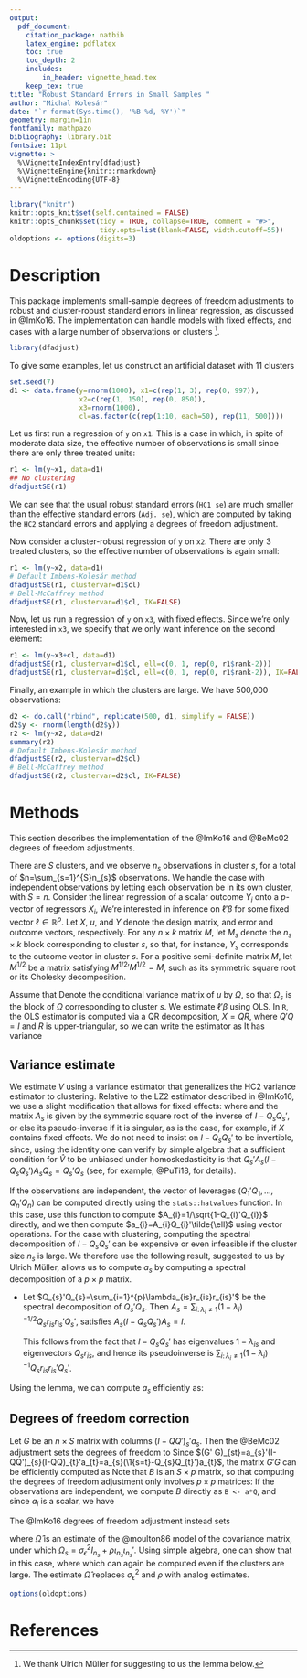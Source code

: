 ```yaml
---
output:
  pdf_document:
    citation_package: natbib
    latex_engine: pdflatex
    toc: true
    toc_depth: 2
    includes:
        in_header: vignette_head.tex
    keep_tex: true
title: "Robust Standard Errors in Small Samples "
author: "Michal Kolesár"
date: "`r format(Sys.time(), '%B %d, %Y')`"
geometry: margin=1in
fontfamily: mathpazo
bibliography: library.bib
fontsize: 11pt
vignette: >
  %\VignetteIndexEntry{dfadjust}
  %\VignetteEngine{knitr::rmarkdown}
  %\VignetteEncoding{UTF-8}
---
```


```r
library("knitr")
knitr::opts_knit$set(self.contained = FALSE)
knitr::opts_chunk$set(tidy = TRUE, collapse=TRUE, comment = "#>",
                      tidy.opts=list(blank=FALSE, width.cutoff=55))
oldoptions <- options(digits=3)
```

# Description

This package implements small-sample degrees of freedom adjustments to robust
and cluster-robust standard errors in linear regression, as discussed in
@ImKo16. The implementation can handle models with fixed effects, and cases
with a large number of observations or clusters [^1].

[^1]: We thank Ulrich Müller for suggesting to us the lemma below.

```r
library(dfadjust)
```

To give some examples, let us construct an artificial dataset with 11 clusters
```r
set.seed(7)
d1 <- data.frame(y=rnorm(1000), x1=c(rep(1, 3), rep(0, 997)),
                 x2=c(rep(1, 150), rep(0, 850)),
                 x3=rnorm(1000),
                 cl=as.factor(c(rep(1:10, each=50), rep(11, 500))))
```

Let us first run a regression of `y` on `x1`. This is a case in which, in spite
of moderate data size, the effective number of observations is small since there
are only three treated units:

```r
r1 <- lm(y~x1, data=d1)
## No clustering
dfadjustSE(r1)
```

We can see that the usual robust standard errors (`HC1 se`) are much smaller
than the effective standard errors (`Adj. se`), which are computed by taking the
`HC2` standard errors and applying a degrees of freedom adjustment.

Now consider a cluster-robust regression of `y` on `x2`. There are
only 3 treated clusters, so the effective number of observations is again small:

```r
r1 <- lm(y~x2, data=d1)
# Default Imbens-Kolesár method
dfadjustSE(r1, clustervar=d1$cl)
# Bell-McCaffrey method
dfadjustSE(r1, clustervar=d1$cl, IK=FALSE)
```

Now, let us run a regression of `y` on `x3`, with fixed effects. Since we're
only interested in `x3`, we specify that we only want inference on the second
element:

```r
r1 <- lm(y~x3+cl, data=d1)
dfadjustSE(r1, clustervar=d1$cl, ell=c(0, 1, rep(0, r1$rank-2)))
dfadjustSE(r1, clustervar=d1$cl, ell=c(0, 1, rep(0, r1$rank-2)), IK=FALSE)
```

Finally, an example in which the clusters are large. We have 500,000 observations:
```r
d2 <- do.call("rbind", replicate(500, d1, simplify = FALSE))
d2$y <- rnorm(length(d2$y))
r2 <- lm(y~x2, data=d2)
summary(r2)
# Default Imbens-Kolesár method
dfadjustSE(r2, clustervar=d2$cl)
# Bell-McCaffrey method
dfadjustSE(r2, clustervar=d2$cl, IK=FALSE)
```

# Methods

This section describes the implementation of the @ImKo16 and @BeMc02 degrees of
freedom adjustments.

There are $S$ clusters, and we observe $n_{s}$ observations in cluster $s$, for
a total of $n=\sum_{s=1}^{S}n_{s}$ observations. We handle the case with
independent observations by letting each observation be in its own cluster, with
$S=n$. Consider the linear regression
of a scalar outcome $Y_{i}$ onto a $p$-vector of regressors $X_{i}$,
\begin{equation*}
  Y_{i}=X_{i}'\beta+u_{i},\qquad E[u_{i}\mid X_{i}]=0.
\end{equation*}
We're interested in inference on $\ell'\beta$ for some fixed vector
$\ell\in\mathbb{R}^{p}$. Let $X$, $u$, and $Y$ denote the design matrix, and
error and outcome vectors, respectively. For any $n\times k$ matrix $M$, let
${M}_{s}$ denote the $n_{s}\times k$ block corresponding to cluster $s$, so
that, for instance, $Y_{s}$ corresponds to the outcome vector in cluster $s$.
For a positive semi-definite matrix ${M}$, let ${M}^{1/2}$ be a matrix
satisfying ${{M}^{1/2}}'{M}^{1/2}={M}$, such as its symmetric square root or its
Cholesky decomposition.

Assume that
\begin{equation*}
  E[u_{s}u_{s}'\mid X]=\Omega_{s},\quad\text{and}\quad
  E[u_{s}u_{t}'\mid X]=0\quad\text{if $s\neq t$}.
\end{equation*}
Denote the conditional variance matrix of $u$ by $\Omega$, so that $\Omega_{s}$
is the block of $\Omega$ corresponding to cluster $s$. We estimate $\ell'\beta$
using OLS. In `R`, the OLS estimator is computed via a QR decomposition, $X=QR$,
where $Q' Q=I$ and $R$ is upper-triangular, so we can write the estimator as
\begin{equation*}
  \ell'\hat{\beta}=\ell'\left(\sum_{s}X_{s}'X_{s}\right)^{-1}\sum_{s}X_{s}Y_{s}
  =\tilde{\ell}'\sum_{s}Q_{s}'Y_{s},\qquad \tilde{\ell}={R^{-1}}'\ell.
\end{equation*}
It has variance
\begin{equation*}
  V:=  \var(\ell'\hat{\beta}\mid X)
  =\ell'\left(X' X\right)^{-1}
  \sum_{s}X_{s}'\Omega_{s}X_{s}\left(X' X\right)^{-1}\ell
  =\tilde{\ell}'\sum_{s}Q_{s}'\Omega_{s}Q_{s}
  \tilde{\ell}.
\end{equation*}

## Variance estimate

We estimate $V$ using a variance estimator that generalizes the HC2 variance
estimator to clustering. Relative to the LZ2 estimator described in @ImKo16, we use a
slight modification that allows for fixed effects:
\begin{equation*}
  \hat{V}=\ell'(X' X)^{-1}\sum_{s}^{}X'_{s}{A}_{s}\hat{u}_{s}\hat{u}_{s}'
  {A}_{s}'X_{s}(X' X)^{-1}\ell
  =\ell' R^{-1}\sum_{s}^{}Q'_{s}{A}_{s}\hat{u}_{s}\hat{u}_{s}'
  {A}_{s}'Q_{s}{R'}^{-1}\ell
  =\sum_{s=1}^{S}(\hat{u}_{s}'a_{s})^{2},
\end{equation*}
where
\begin{equation*}
  \hat{u}_{s}:=Y_{s}-X_{s}\hat{\beta}
  =u_{s}-Q_{s}Q' u,\qquad
   a_{s}={A}_{s}'Q_{s}\tilde{\ell},
\end{equation*}
and the matrix $A_{s}$ is given by the symmetric square root of the inverse of
$I-Q_{s}Q_{s}'$, or else its pseudo-inverse if it is singular, as is the case,
for example, if $X$ contains fixed effects. We do not need to insist on
$I-Q_{s}Q_{s}'$ to be invertible, since, using the identity
\begin{equation*}
  \hat{V}=u\sum_{s}(I-QQ')_{s}'a_{s}a_{s}'(I-QQ')_{s} u,
\end{equation*}
one can verify by simple algebra that a sufficient condition for $\hat{V}$ to be
unbiased under homoskedasticity is that
$Q_{s}'A_{s}(I-Q_{s}Q_{s}')A_{s}Q_{s}=Q_{s}'Q_{s}$ (see, for example,
@PuTi18, for details).

If the observations are independent, the vector of leverages
$(Q_{1}'Q_{1}, \dotsc, Q_{n}'Q_{n})$ can be computed directly using the
`stats::hatvalues` function. In this case, use this function to compute
$A_{i}=1/\sqrt{1-Q_{i}'Q_{i}}$ directly, and we then compute
$a_{i}=A_{i}Q_{i}'\tilde{\ell}$ using vector operations. For the case with
clustering, computing the spectral decomposition of $I-Q_{s}Q_{s}'$ can be
expensive or even infeasible if the cluster size $n_s$ is large. We therefore
use the following result, suggested to us by Ulrich Müller, allows us to compute
$a_{s}$ by computing a spectral decomposition of a $p\times p$ matrix.

-  Let $Q_{s}'Q_{s}=\sum_{i=1}^{p}\lambda_{is}r_{is}r_{is}'$ be the spectral
   decomposition of $Q_{s}'Q_{s}$. Then $A_{s}=\sum_{i\colon \lambda_{i}\neq
   1}(1-\lambda_{i})^{-1/2}Q_{s}r_{is}r_{is}'Q_{s}'$, satisfies
   $A_{s}(I-Q_{s}Q_{s}')A_{s}=I$.

   This follows from the fact that $I-Q_{s}Q_{s}'$ has eigenvalues
   $1-\lambda_{is}$ and eigenvectors $Q_{s}r_{is}$, and hence its pseudoinverse
   is $\sum_{i\colon \lambda_{i}\neq
   1}(1-\lambda_{i})^{-1}Q_{s}r_{is}r_{is}'Q_{s}'$.

Using the lemma, we can compute $a_{s}$ efficiently as:
\begin{equation*}
  a_{s}
  =
  \sum_{i\colon \lambda_{i}\neq
    1}(1-\lambda_{i})^{-1/2}Q_{s}r_{is}r_{is}'Q_{s}'Q_{s}\tilde{\ell}
  =Q_{s}D_{s}
  \tilde{\ell},\qquad D_{s}=\sum_{i\colon \lambda_{i}\neq
    1}\lambda_{i}(1-\lambda_{i})^{-1/2}r_{is}r_{is}'.
\end{equation*}

## Degrees of freedom correction

Let $G$ be an $n\times S$ matrix with columns $(I-QQ')_{s}'a_{s}$. Then the
@BeMc02 adjustment sets the degrees of freedom to
\begin{equation*}
  f_{\text{BM}}=\frac{\trace(G' G)^{2}}{\trace((G' G)^{2})}.
\end{equation*}
Since $(G' G)_{st}=a_{s}'(I-QQ')_{s}(I-QQ)_{t}'a_{t}=a_{s}(\1{s=t}-Q_{s}Q_{t}')a_{t}$,
the matrix $G' G$ can be efficiently computed as
\begin{equation*}
  G' G=\diag(a_{s}'a_{s})-BB'\qquad B_{s k}=a_{s}'Q_{s k}.
\end{equation*}
Note that $B$ is an $S\times p$ matrix, so that computing the degrees of freedom
adjustment only involves $p\times p$ matrices:
\begin{align*}
  f_{\text{BM}}=\frac{(\sum_{s}a_{s}'a_{s}-\sum_{s,k}B_{s k}^{2})^{2}}{
  \sum_{s}(a_{s}'a_{s})^{2}-2\sum_{s,k}(a_{s}'a_{s})B_{s k}^{2}+\sum_{s,t}(B_{s}'B_{t})^{2}
  }.
\end{align*}
If the observations are independent, we compute $B$ directly as `B <- a*Q`,
and since $a_{i}$ is a scalar, we have
\begin{equation*}
  f_{\text{BM}}=\frac{(\sum_{i}a_{i}^{2}-\sum_{s k}B_{s k}^{2})^{2}}{
    \sum_{i}a_{i}^{4}-2\sum_{i}a_{i}^{2}B_{i}'B_{i}+\sum_{i, j}(B_{i}'B_{j})^{2}}.
\end{equation*}

The @ImKo16 degrees of freedom adjustment instead sets
\begin{equation*}
  f_{IK}=\frac{\trace({G}'\hat{\Omega}
    G)^{2}}{\trace(({G}'\hat{\Omega}
    G)^{2})},
\end{equation*}

where $\hat{\Omega}$ is an estimate of the @moulton86 model of the
covariance matrix, under which
$\Omega_{s}=\sigma_{\epsilon}^{2}I_{n_{s}}+\rho\iota_{n_{s}}\iota_{n_{s}}'$.
Using simple algebra, one can show that in this case,
\begin{equation*}
  G'\Omega G=\sigma_{\epsilon}^{2}\diag(a_{s}'a_{s}) -\sigma_{\epsilon}^{2}BB'+\rho (D-BF')(D-BF')',
\end{equation*}
where
\begin{equation*}
 F_{s k}=\iota_{n_{s}}'Q_{s k},\qquad D=\diag(a_{s}'\iota_{n_{s}})
\end{equation*}
which can again be computed even if the clusters are large. The estimate
$\hat{\Omega}$ replaces $\sigma_{\epsilon}^{2}$ and $\rho$ with analog
estimates.

```r
options(oldoptions)
```


# References
